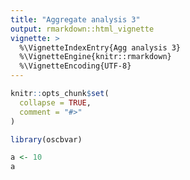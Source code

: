 ```yaml
---
title: "Aggregate analysis 3"
output: rmarkdown::html_vignette
vignette: >
  %\VignetteIndexEntry{Agg analysis 3}
  %\VignetteEngine{knitr::rmarkdown}
  %\VignetteEncoding{UTF-8}
---
```


```r
knitr::opts_chunk$set(
  collapse = TRUE,
  comment = "#>"
)
```

```r
library(oscbvar)
```



```r
a <- 10
a
```
